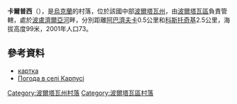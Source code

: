 {{coord|49|35|55|N|34|19|6|E|scale:100000_region:UA|display=title}}

'''卡爾普西'''（{{lang-uk|Карпусі}}），是[[烏克蘭|烏克蘭]]的村落，位於該國中部[[波爾塔瓦州|波爾塔瓦州]]，由[[波爾塔瓦區|波爾塔瓦區]]負責管轄，處於[[波盧濟爾亞河|波盧濟爾亞河]]畔，分別距離[[阿巴濟夫卡_(波爾塔瓦區)|阿巴濟夫卡]]0.5公里和[[科斯托奇基|科斯托奇基]]2.5公里，海拔高度99米，2001年人口73。

==參考資料==
*[http://gska2.rada.gov.ua/pls/z7502/A005?rdat1=20.11.2007&rf7571=26368 картка]{{dead link|date=2017年11月 |bot=InternetArchiveBot |fix-attempted=yes }}
* [http://weather.in.ua/ua/poltavskaja/10231 Погода в селі Карпусі]{{Wayback|url=http://weather.in.ua/ua/poltavskaja/10231 |date=20160305072858 }}

{{DEFAULTSORT:Карпусі}}
[[Category:波爾塔瓦州村落|Category:波爾塔瓦州村落]]
[[Category:波爾塔瓦區村落|Category:波爾塔瓦區村落]]


{{Poltava-geo-stub}}